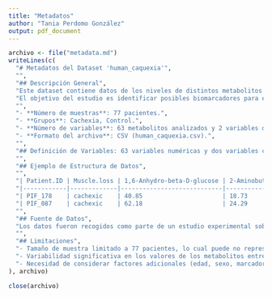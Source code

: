 ```yaml
---
title: "Metadatos"
author: "Tania Perdomo González"
output: pdf_document
---
```


```r
archivo <- file("metadata.md")
writeLines(c(
  "# Metadatos del Dataset 'human_caquexia'",
  "",
  "## Descripción General",
  "Este dataset contiene datos de los niveles de distintos metabolitos en pacientes con caquexia y un grupo control. ",
  "El objetivo del estudio es identificar posibles biomarcadores para el diagnóstico y seguimiento de la misma ",
  "",
  "- **Número de muestras**: 77 pacientes.",
  "- **Grupos**: Cachexia, Control.",
  "- **Número de variables**: 63 metabolitos analizados y 2 variables de identificación (ID de paciente y caquexia/control).",
  "- **Formato del archivo**: CSV (human_caquexia.csv).",
  "",
  "## Definición de Variables: 63 variables numéricas y dos variables categóricas (Patiente.ID y Muscle.loss)",
  "",
  "## Ejemplo de Estructura de Datos",
  "",
  "| Patient.ID | Muscle.loss | 1,6-Anhydro-beta-D-glucose | 2-Aminobutyrate | Creatinine | Lactate | Glycine | Tyrosine | ... | Valine |",
  "|------------|-------------|----------------------------|-----------------|------------|---------|---------|----------|------|--------|",
  "| PIF_178    | cachexic    | 40.85                      | 18.73           | 16481.6    | 685.4   | 4582.5  | 925.19   | ...  | 237.46 |",
  "| PIF_087    | cachexic    | 62.18                      | 24.29           | 15835.35   | 651.97  | 368.71  | 845.56   | ...  | 376.15 |",
  "",
  "## Fuente de Datos",
  "Los datos fueron recogidos como parte de un estudio experimental sobre caquexia en pacientes.",
  "",
  "## Limitaciones",
  "- Tamaño de muestra limitado a 77 pacientes, lo cual puede no representar completamente la variabilidad de la población general.",
  "- Variabilidad significativa en los valores de los metabolitos entre pacientes.",
  "- Necesidad de considerar factores adicionales (edad, sexo, marcadores inflamatorios,etc) en estudios futuros para reducir la asimetría en los datos."
), archivo)

close(archivo)
```



